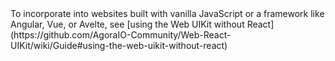 <PlatformWrapper platform="web">
    To incorporate <Vg k="UIK" /> into websites built with vanilla JavaScript or a framework like Angular, Vue, or Avelte, see [using the Web UIKit without React](https://github.com/AgoraIO-Community/Web-React-UIKit/wiki/Guide#using-the-web-uikit-without-react)
</PlatformWrapper>
